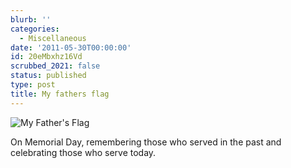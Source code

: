 ```yaml
---
blurb: ''
categories:
  - Miscellaneous
date: '2011-05-30T00:00:00'
id: 20eMbxhz16Vd
scrubbed_2021: false
status: published
type: post
title: My fathers flag
---
```


![My Father's Flag](/images/aws-20110530--0924-02)

On Memorial Day, remembering those who served in the past and celebrating those who serve today.
